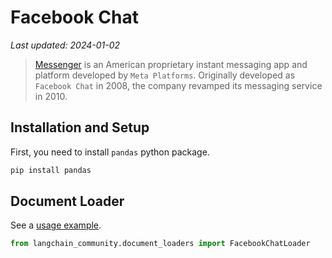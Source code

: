 # Facebook Chat
*Last updated: 2024-01-02*

>[Messenger](https://en.wikipedia.org/wiki/Messenger_(software)) is an American proprietary instant messaging app and 
> platform developed by `Meta Platforms`. Originally developed as `Facebook Chat` in 2008, the company revamped its
> messaging service in 2010.

## Installation and Setup

First, you need to install `pandas` python package.

```bash
pip install pandas
```

## Document Loader

See a [usage example](/docs/integrations/document_loaders/facebook_chat).

```python
from langchain_community.document_loaders import FacebookChatLoader
```
